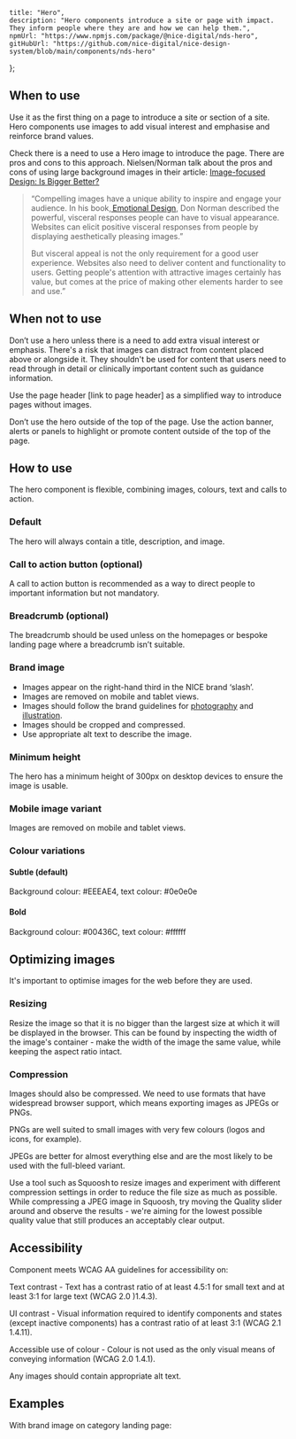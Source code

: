 
	title: "Hero",
	description: "Hero components introduce a site or page with impact. They inform people where they are and how we can help them.",
	npmUrl: "https://www.npmjs.com/package/@nice-digital/nds-hero",
	gitHubUrl: "https://github.com/nice-digital/nice-design-system/blob/main/components/nds-hero"
};

<Screenshot image="hero-1.png" alt="Screenshot of the hero component" />

## When to use

Use it as the first thing on a page to introduce a site or section of a site. Hero components use images to add visual interest and emphasise and reinforce brand values.

Check there is a need to use a Hero image to introduce the page. There are pros and cons to this approach. Nielsen/Norman talk about the pros and cons of using large background images in their article: [Image-focused Design: Is Bigger Better?](https://www.nngroup.com/articles/image-focused-design/)

> “Compelling images have a unique ability to inspire and engage your audience. In his book,[ Emotional Design](https://www.nngroup.com/books/emotional-design/), Don Norman described the powerful, visceral responses people can have to visual appearance. Websites can elicit positive visceral responses from people by displaying aesthetically pleasing images.”
>
> But visceral appeal is not the only requirement for a good user experience. Websites also need to deliver content and functionality to users. Getting people's attention with attractive images certainly has value, but comes at the price of making other elements harder to see and use.”

## When not to use

Don’t use a hero unless there is a need to add extra visual interest or emphasis. There's a risk that images can distract from content placed above or alongside it. They shouldn't be used for content that users need to read through in detail or clinically important content such as guidance information.

Use the page header [link to page header] as a simplified way to introduce pages without images.

Don’t use the hero outside of the top of the page. Use the action banner, alerts or panels to highlight or promote content outside of the top of the page.

## How to use

The hero component is flexible, combining images, colours, text and calls to action.

### Default

The hero will always contain a title, description, and image.

<Screenshot image="hero-2.png" alt="Screenshot of the default hero component" />

### Call to action button (optional)

A call to action button is recommended as a way to direct people to important information but not mandatory.

<Screenshot image="hero-3.png" alt="Screenshot of the hero component with a CTA" />

### Breadcrumb (optional)

The breadcrumb should be used unless on the homepages or bespoke landing page where a breadcrumb isn’t suitable.

### Brand image

<Screenshot image="hero-4.png" alt="Screenshot of the hero component with a brand image" />

- Images appear on the right-hand third in the NICE brand ‘slash’.
- Images are removed on mobile and tablet views.
- Images should follow the brand guidelines for [photography](https://indepth.nice.org.uk/photography/index.html) and [illustration](https://indepth.nice.org.uk/illustration/index.html).
- Images should be cropped and compressed.
- Use appropriate alt text to describe the image.

### Minimum height

The hero has a minimum height of 300px on desktop devices to ensure the image is usable.

### Mobile image variant

Images are removed on mobile and tablet views.

<Screenshot image="hero-5.png" alt="Screenshot of the hero component on mobile" />

### Colour variations

#### Subtle (default)

Background colour: #EEEAE4, text colour: #0e0e0e

<Screenshot image="hero-6.png" alt="Screenshot of the hero component using the subtle colour variation" />

#### Bold

Background colour: #00436C, text colour: #ffffff

<Screenshot image="hero-6.png" alt="Screenshot of the hero component using the bold colour variation" />

## Optimizing images

It's important to optimise images for the web before they are used.

### Resizing

Resize the image so that it is no bigger than the largest size at which it will be displayed in the browser. This can be found by inspecting the width of the image's container - make the width of the image the same value, while keeping the aspect ratio intact.

### Compression

Images should also be compressed. We need to use formats that have widespread browser support, which means exporting images as JPEGs or PNGs.

PNGs are well suited to small images with very few colours (logos and icons, for example).

JPEGs are better for almost everything else and are the most likely to be used with the full-bleed variant.

Use a tool such as Squoosh to resize images and experiment with different compression settings in order to reduce the file size as much as possible. While compressing a JPEG image in Squoosh, try moving the Quality slider around and observe the results - we're aiming for the lowest possible quality value that still produces an acceptably clear output.

## Accessibility

Component meets WCAG AA guidelines for accessibility on:

Text contrast - Text has a contrast ratio of at least 4.5:1 for small text and at least 3:1 for large text (WCAG 2.0 )1.4.3).

UI contrast - Visual information required to identify components and states (except inactive components) has a contrast ratio of at least 3:1 (WCAG 2.1 1.4.11).

Accessible use of colour - Colour is not used as the only visual means of conveying information (WCAG 2.0 1.4.1).

Any images should contain appropriate alt text.

## Examples

With brand image on category landing page:

<Screenshot image="hero-7.png" alt="Screenshot of the hero component using a brand image on the category landing page" />

